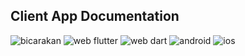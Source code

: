 ## Client App Documentation
![bicarakan](/images/cover.png)
![web flutter][flutter] ![web dart][dart] ![android][] ![ios][]




<!-- Links -->
[bicarakan]: http://bicarakan.id/
[flutter]: https://img.shields.io/badge/Platform-Flutter-02569B?logo=flutter
[dart]: https://img.shields.io/badge/Language-Dart-02569B?logo=dart
[android]: https://img.shields.io/badge/Platform-Android-52cc4f?logo=android
[ios]: https://img.shields.io/badge/Platform-iOS-52cc4f?logo=apple
[web flutter]: https://flutter.dev
[web dart]: https://dart.dev